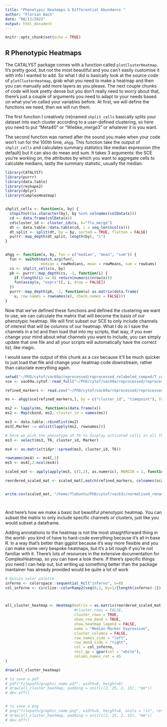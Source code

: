 ```yaml
---
title: "Phenotypic Heatmaps & Differential Abundance "
author: "Florian Bach"
date: "08/11/2022"
output: html_document
---
```


```r
knitr::opts_chunk$set(echo = TRUE)
```

## R Phenotypic Heatmaps

The CATALYST package comes with a function called `plotClusterHeatmap`. It's pretty good, but not the most beautiful and you can't easily customise it with info I wanted to add. So what I did is basically look at the source code of `plotClusterHeatmap`, grab what you need to make a heatmap and then you can manually add more layers as you please. The next couple chunks of code will look pretty dense but you don't really need to worry about that, there's just a couple of arguments you need to adapt to your needs based on what you've called your variables before. At first, we will define the functions we need, then we will run them.

The first function I creatively (re)named `shplit_cells` basically splits your dataset into each cluster according to a user-defined clustering, so here you need to put "Meta40" or "Wiebke_merge3" or whatever it is you want.

The second function was named after the sound you make when your code won't run for the 100th time, `ahgg`. This function take the output of `shplit_cells` and calculates summary statistics like median expression (the default) but it can also do mean and sum. It takes 3 arguments: the SCE you're working on, the attributes by which you want to aggregate cells to calculate medians, lastly the summary statistic, usually the median.

```r

library(CATALYST)
library(purrr)
library(data.table)
library(reshape2)
library(dplyr)
library(ComplexHeatmap)


shplit_cells <- function(x, by) {
  stopifnot(is.character(by), by %in% colnames(colData(x)))
  cd <- data.frame(colData(x))
  cd$cluster_id <- cluster_ids(x, k="flo_merge")
  dt <- data.table::data.table(cd, i = seq_len(ncol(x)))
  dt_split <- split(dt, by = by, sorted = TRUE, flatten = FALSE)
  purrr::map_depth(dt_split, length(by), "i")
}


ahgg <- function(x, by, fun = c("median", "mean", "sum")) {
  fun <- switch(match.arg(fun),
                median = rowMedians, mean = rowMeans, sum = rowSums)
  cs <- shplit_cells(x, by)
  pb <- purrr::map_depth(cs, -1, function(i) {
    if (length(i) == 0) return(numeric(nrow(x)))
    fun(assay(x, "exprs")[, i, drop = FALSE])
  })
  purrr::map_depth(pb, -2, function(u) as.matrix(data.frame(
    u, row.names = rownames(x), check.names = FALSE)))
}

```

Now that we've defined these functions and defined the clustering we want to use, we can calculate the matrix that will become the basis of our phenotypic heatmap. We will first subset our SCE to only include channels of interest that will be columns of our heatmap. What I do is I save the channels in a txt and then load that into my scripts, that way, if you ever change your mind about what channels you want to include, you can simply update that one file and all your scripts will automatically have the correct list, like magic.

I would save the output of this chunk as a csv because it'll be much quicker to just load that file and change your heatmap code downstream, rather than caluclate everything again.

```r

setwd("~/PhD/cytof/vac69a/reprocessed/reprocessed_relabeled_comped/T_cells_only/")
sce <- vac69a.cytof::read_full("~/PhD/cytof/vac69a/reprocessed/reprocessed_relabeled_comped/T_cells_only/")

```


```r

refined_markers <- read.csv("~/PhD/cytof/vac69a/reprocessed/reprocessed_relabeled_comped/T_cells_only/refined_markers.csv")$refined_markers

ms <- ahgg(sce[refined_markers,], by = c("cluster_id", "timepoint"), fun="median")

ms2 <- lapply(ms, function(x)data.frame(x))
ms2 <- Map(cbind, ms2, cluster_id = names(ms))

ms3 <- data.table::rbindlist(ms2)
ms3[,Marker := unlist(lapply(ms2, rownames))]

# here we pick the phenotype at T6 to display activated cells in all their glory
ms3 <- select(ms3, T6, cluster_id, Marker)

ms4 <- as.matrix(tidyr::spread(ms3, cluster_id, T6))

rownames(ms4) <- ms4[,1]
ms5 <- ms4[,2:ncol(ms4)]

scaled_mat <- apply(apply(ms5, c(1,2), as.numeric), MARGIN = 1, function(x)scales::rescale(x, to=c(0, 1)))

reordered_scaled_mat <- scaled_mat[,match(refined_markers, colnames(scaled_mat))]


write.csv(scaled_mat, "/home/flobuntu/PhD/cytof/vac63c/normalised_renamed_comped/T_cells_only/cluster_medians_prim_ter_T6.csv")




```

And here's how we make a basic but beautiful phenotypic heatmap. You can subset the matrix to only include specific channels or clusters, just like you would subset a dataframe.

Adding annotations to the heatmap is not the most straightforward thing in the world- you kind of have to hard-code everything because it's all in base R. In a way that's better than ggplot because it's way more flexible and you can make some very bespoke heatmaps, but it's a bit rough if you're not familiar with it. There's lots of resources in the extensive documentation for ComplexHeatmap, so you can have a look there. If there's specific things you need I can help out, but writing up something better than the package mantainer has already provided would be quite a lot of work



```r


# bussin color palette
inferno <- colorspace::sequential_hcl("inferno", n=8)
col_inferno <- circlize::colorRamp2(seq(0,1, by=1/{length(inferno)-1}), inferno)



all_cluster_heatmap <- Heatmap(matrix = as.matrix(reordered_scaled_mat),
                               #cluster_rows = FALSE,
                               cluster_rows = TRUE,
                               show_row_dend = TRUE,
                               show_heatmap_legend = FALSE,
                               name = "Median Marker Expression",
                               cluster_columns = FALSE,
                               row_names_side = "left",
                               row_dend_side = "right",
                               col = col_inferno,
                               rect_gp = gpar(col = "white"),
                               column_names_rot = 45
)

draw(all_cluster_heatmap)

# to save a pdf
# pdf("filepath/graphic_name.pdf", width=8, height=8)
# draw(all_cluster_heatmap, padding = unit(c(2, 25, 2, 15), "mm"))
# dev.off()


# to save a png
# png("filepath/graphic_name.png", width=8, height=8, units = "in", res=400)
# draw(all_cluster_heatmap, padding = unit(c(2, 25, 2, 15), "mm"))
# dev.off()
```

